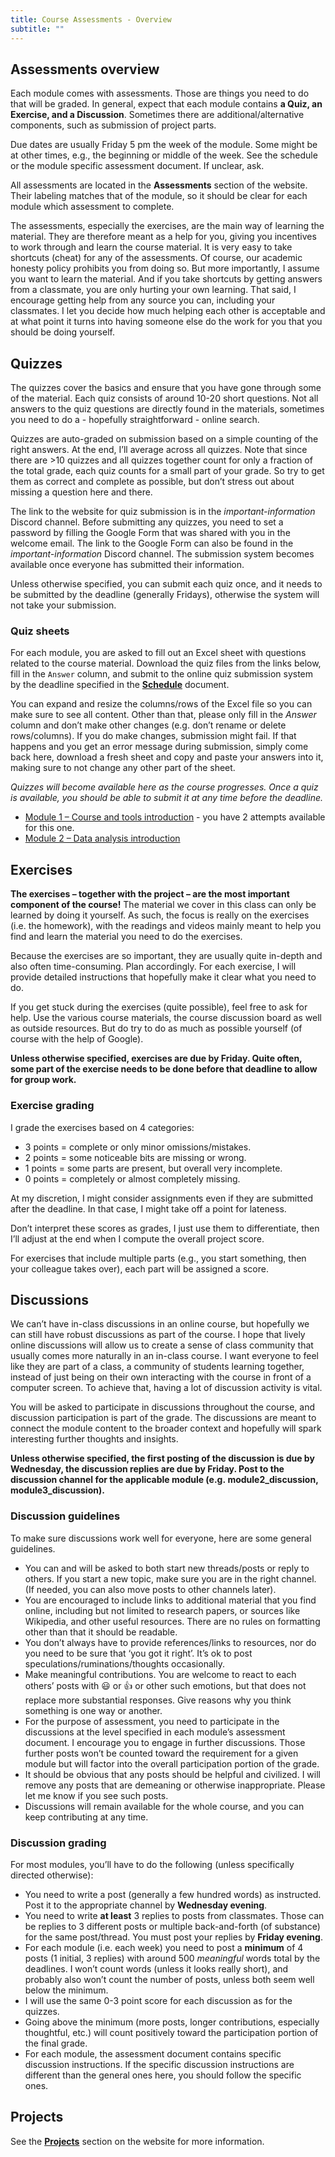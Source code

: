 ```yaml
---
title: Course Assessments - Overview
subtitle: ""
---
```



## Assessments overview

Each module comes with assessments. Those are things you need to do that will be graded. In general, expect that each module contains **a Quiz, an Exercise, and a Discussion**. Sometimes there are additional/alternative components, such as submission of project parts.

Due dates are usually Friday 5 pm the week of the module. Some might be at other times, e.g., the beginning or middle of the week. See the schedule or the module specific assessment document. If unclear, ask.

All assessments are located in the **Assessments** section of the website. Their labeling matches that of the module, so it should be clear for each module which assessment to complete.

The assessments, especially the exercises, are the main way of learning the material. They are therefore meant as a help for you, giving you incentives to work through and learn the course material. It is very easy to take shortcuts (cheat) for any of the assessments. Of course, our academic honesty policy prohibits you from doing so. But more importantly, I assume you want to learn the material. And if you take shortcuts by getting answers from a classmate, you are only hurting your own learning. That said, I encourage getting help from any source you can, including your classmates. I let you decide how much helping each other is acceptable and at what point it turns into having someone else do the work for you that you should be doing yourself.   


## Quizzes

The quizzes cover the basics and ensure that you have gone through some of the material. Each quiz consists of around 10-20 short questions. Not all answers to the quiz questions are directly found in the materials, sometimes you need to do a - hopefully straightforward - online search.

Quizzes are auto-graded on submission based on a simple counting of the right answers. At the end, I'll average across all quizzes. Note that since there are >10 quizzes and all quizzes together count for only a fraction of the total grade, each quiz counts for a small part of your grade. So try to get them as correct and complete as possible, but don't stress out about missing a question here and there.

::: {.note}
The link to the website for quiz submission is in the *important-information* Discord channel. Before submitting any quizzes, you need to set a password by filling the Google Form that was shared with you in the welcome email. The link to the Google Form can also be found in the *important-information* Discord channel. The submission system becomes available once everyone has submitted their information.

Unless otherwise specified, you can submit each quiz once, and it needs to be submitted by the deadline (generally Fridays), otherwise the system will not take your submission.
:::

### Quiz sheets

For each module, you are asked to fill out an Excel sheet with questions related to the course material. Download the quiz files from the links below, fill in the `Answer` column, and submit to the online quiz submission system by the deadline specified in the [**Schedule**](course-schedule.qmd) document.

::: {.warning}
You can expand and resize the columns/rows of the Excel file so you can make sure to see all content. Other than that, please only fill in the *Answer* column and don't make other changes (e.g. don't rename or delete rows/columns). If you do make changes, submission might fail. If that happens and you get an error message during submission, simply come back here, download a fresh sheet and copy and paste your answers into it, making sure to not change any other part of the sheet.
:::

*Quizzes will become available here as the course progresses. Once a quiz is available, you should be able to submit it at any time before the deadline.*

* [Module 1 – Course and tools introduction](../quizsheets/m1_mada_course_tools_student.xlsx) - you have 2 attempts available for this one.
* [Module 2 – Data analysis introduction ](../quizsheets/m2_mada_data_analysis_intro_student.xlsx)

<!-- * [Module 3 – R coding basics](../quizsheets/m3_mada_coding_basics_student.xlsx) -->
<!-- * [Module 4 – All about data](../quizsheets/m4_mada_data_student.xlsx) -->
<!-- * [Module 5 – Data Processing](../quizsheets/m5_mada_data_processing_student.xlsx) -->
<!-- * [Module 6 – Data presentation](../quizsheets/m6_mada_presentation_student.xlsx) -->
<!-- * [Module 7 – Statistical Analysis Overview](../quizsheets/m7_mada_statistical_analysis_overview_student.xlsx) -->
<!-- * [Module 8 – Fitting basic statistical models](../quizsheets/m8_mada_model_fitting_student.xlsx) -->
<!-- * [Module 9 – Evaluating your model fits](../quizsheets/m9_mada_model_assessment_student.xlsx) -->
<!-- * [Module 10 – Improving your model fits](../quizsheets/m10_mada_model_improvement_student.xlsx) -->
<!-- * [Module 11 – Machine Learning Models I](../quizsheets/m11_mada_ml_models_1_student.xlsx) -->
<!-- * [Module 12 – Machine Learning Models II](../quizsheets/m12_mada_ml_models_2_student.xlsx) -->
<!-- * [Module 13 – The complete analysis workflow](../quizsheets/m13_mada_full_workflow_student.xlsx) -->




## Exercises

**The exercises -- together with the project -- are the most important component of the course!** The material we cover in this class can only be learned by doing it yourself. As such, the focus is really on the exercises (i.e. the homework), with the readings and videos mainly meant to help you find and learn the material you need to do the exercises.

Because the exercises are so important, they are usually quite in-depth and also often time-consuming. Plan accordingly. For each exercise, I will provide detailed instructions that hopefully make it clear what you need to do. 

If you get stuck during the exercises (quite possible), feel free to ask for help. Use the various course materials, the course discussion board as well as outside resources. But do try to do as much as possible yourself (of course with the help of Google). 

**Unless otherwise specified, exercises are due by Friday. Quite often, some part of the exercise needs to be done before that deadline to allow for group work.** 


### Exercise grading

I grade the exercises based on 4 categories: 

* 3 points = complete or only minor omissions/mistakes.
* 2 points = some noticeable bits are missing or wrong.
* 1 points = some parts are present, but overall very incomplete.
* 0 points = completely or almost completely missing.

At my discretion, I might consider assignments even if they are submitted after the deadline. In that case, I might take off a point for lateness.

Don't interpret these scores as grades, I just use them to differentiate, then I'll adjust at the end when I compute the overall project score.

For exercises that include multiple parts (e.g., you start something, then your colleague takes over), each part will be assigned a score.


## Discussions 

We can't have in-class discussions in an online course, but hopefully we can still have robust discussions as part of the course. I hope that lively online discussions will allow us to create a sense of class community that usually comes more naturally in an in-class course. I want everyone to feel like they are part of a class, a community of students learning together, instead of just being on their own interacting with the course in front of a computer screen. To achieve that, having a lot of discussion activity is vital.

You will be asked to participate in discussions throughout the course, and discussion participation is part of the grade. The discussions are meant to connect the module content to the broader context and hopefully will spark interesting further thoughts and insights. 

**Unless otherwise specified, the first posting of the discussion is due by Wednesday, the discussion replies are due by Friday. Post to the discussion channel for the applicable module (e.g. module2_discussion, module3_discussion).** 


### Discussion guidelines

To make sure discussions work well for everyone, here are some general guidelines.

* You can and will be asked to both start new threads/posts or reply to others. If you start a new topic, make sure you are in the right channel. (If needed, you can also move posts to other channels later). 
* You are encouraged to include links to additional material that you find online, including but not limited to research papers, or sources like Wikipedia, and other useful resources. There are no rules on formatting other than that it should be readable.
* You don't always have to provide references/links to resources, nor do you need to be sure that 'you got it right'. It's ok to post speculations/ruminations/thoughts occasionally.
* Make meaningful contributions. You are welcome to react to each others' posts with 😃 or 👍 or other such emotions, but that does not replace more substantial responses. Give reasons why you think something is one way or another.
* For the purpose of assessment, you need to participate in the discussions at the level specified in each module's assessment document. I encourage you to engage in further discussions. Those further posts won't be counted toward the requirement for a given module but will factor into the overall participation portion of the grade.
* It should be obvious that any posts should be helpful and civilized. I will remove any posts that are demeaning or otherwise inappropriate. Please let me know if you see such posts. 
* Discussions will remain available for the whole course, and you can keep contributing at any time.  



### Discussion grading

For most modules, you'll have to do the following (unless specifically directed otherwise):

* You need to write a post (generally a few hundred words) as instructed. Post it to the appropriate channel by **Wednesday evening**. 
* You need to write **at least** 3 replies to posts from classmates. Those can be replies to 3 different posts or multiple back-and-forth (of substance) for the same post/thread. You must post your replies by **Friday evening**. 
* For each module (i.e. each week) you need to post a **minimum** of 4 posts (1 initial, 3 replies) with around 500 *meaningful* words total by the deadlines. I won't count words (unless it looks really short), and probably also won't count the number of posts, unless both seem well below the minimum.
* I will use the same 0-3 point score for each discussion as for the quizzes.
* Going above the minimum (more posts, longer contributions, especially thoughtful, etc.) will count positively toward the participation portion of the final grade.
* For each module, the assessment document contains specific discussion instructions. If the specific discussion instructions are different than the general ones here, you should follow the specific ones.


## Projects

See the [**Projects**](../project/project-Overview.qmd) section on the website for more information.
